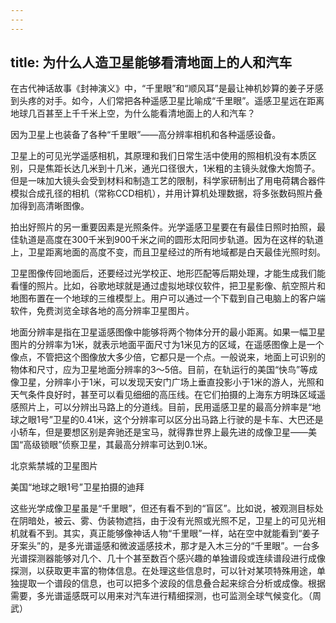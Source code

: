 ```yaml
---
---
---
```

title: 为什么人造卫星能够看清地面上的人和汽车
---




在古代神话故事《封神演义》中，“千里眼”和“顺风耳”是最让神机妙算的姜子牙感到头疼的对手。如今，人们常把各种遥感卫星比喻成“千里眼”。遥感卫星远在距离地球几百甚至上千千米上空，为什么能看清地面上的人和汽车？

因为卫星上也装备了各种“千里眼”——高分辨率相机和各种遥感设备。

卫星上的可见光学遥感相机，其原理和我们日常生活中使用的照相机没有本质区别，只是焦距长达几米到十几米，通光口径很大，1米粗的主镜头就像大炮筒子。但是一味加大镜头会受到材料和制造工艺的限制，科学家研制出了用电荷耦合器件模拟合成孔径的相机（常称CCD相机），并用计算机处理数据，将多张数码照片叠加得到高清晰图像。

拍出好照片的另一重要因素是光照条件。光学遥感卫星要在有最佳日照时拍照，最佳轨道是高度在300千米到900千米之间的圆形太阳同步轨道。因为在这样的轨道上，卫星距离地面的高度不变，而且卫星经过的所有地域都是白天最佳光照时刻。

卫星图像传回地面后，还要经过光学校正、地形匹配等后期处理，才能生成我们能看懂的照片。比如，谷歌地球就是通过虚拟地球仪软件，把卫星影像、航空照片和地图布置在一个地球的三维模型上。用户可以通过一个下载到自己电脑上的客户端软件，免费浏览全球各地的高分辨率卫星图片。

地面分辨率是指在卫星遥感图像中能够将两个物体分开的最小距离。如果一幅卫星图片的分辨率为1米，就表示地面平面尺寸为1米见方的区域，在遥感图像上是一个像点，不管把这个图像放大多少倍，它都只是一个点。一般说来，地面上可识别的物体和尺寸，应为卫星地面分辨率的3～5倍。目前，在轨运行的美国“快鸟”等成像卫星，分辨率小于1米，可以发现天安门广场上垂直投影小于1米的游人，光照和天气条件良好时，甚至可以看见细细的高压线。在它们拍摄的上海东方明珠区域遥感照片上，可以分辨出马路上的分道线。目前，民用遥感卫星的最高分辨率是“地球之眼1号”卫星的0.41米，这个分辨率可以区分出马路上行驶的是卡车、大巴还是小轿车，但是要想区别是奔驰还是宝马，就得靠世界上最先进的成像卫星——美国“高级锁眼”侦察卫星，其最高分辨率可达到0.1米。

北京紫禁城的卫星图片



美国“地球之眼1号”卫星拍摄的迪拜



这些光学成像卫星虽是“千里眼”，但还有看不到的“盲区”。比如说，被观测目标处在阴暗处，被云、雾、伪装物遮挡，由于没有光照或光照不足，卫星上的可见光相机就看不到。其实，真正能够像神话人物“千里眼”一样，站在空中就能看到“姜子牙案头”的，是多光谱遥感和微波遥感技术，那才是入木三分的“千里眼”。一台多光谱探测器能够对几个、几十个甚至数百个感兴趣的单独谱段或连续谱段进行成像探测，以获取更丰富的物体信息。在处理这些信息时，可以针对某项特殊用途，单独提取一个谱段的信息，也可以把多个波段的信息叠合起来综合分析或成像。根据需要，多光谱遥感既可以用来对汽车进行精细探测，也可监测全球气候变化。（周武）